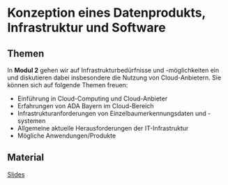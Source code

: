 # Konzeption eines Datenprodukts, Infrastruktur und Software


## Themen
In **Modul 2** gehen wir auf Infrastrukturbedürfnisse und -möglichkeiten ein und diskutieren dabei insbesondere die Nutzung von Cloud-Anbietern. Sie können sich auf folgende Themen freuen:

* Einführung in Cloud-Computing und Cloud-Anbieter
* Erfahrungen von ADA Bayern im Cloud-Bereich
* Infrastrukturanforderungen von Einzelbaumerkennungsdaten und -systemen
* Allgemeine aktuelle Herausforderungen der IT-Infrastruktur
* Mögliche Anwendungen/Produkte


## Material

[Slides](slides/ADA4_Modul_2.pdf)
